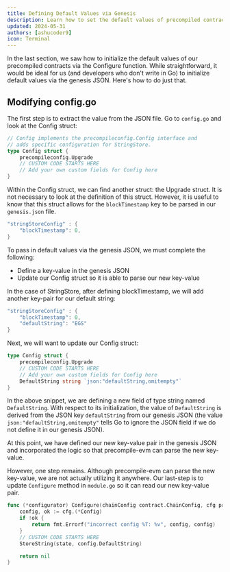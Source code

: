 ```yaml
---
title: Defining Default Values via Genesis
description: Learn how to set the default values of precompiled contracts using genesis JSON file.
updated: 2024-05-31
authors: [ashucoder9]
icon: Terminal
---
```


In the last section, we saw how to initialize the default values of our precompiled contracts via the Configure function. While straightforward, it would be ideal for us (and developers who don't write in Go) to initialize default values via the genesis JSON. Here's how to do just that.

## Modifying config.go

The first step is to extract the value from the JSON file. Go to `config.go` and look at the Config struct:

```go
// Config implements the precompileconfig.Config interface and
// adds specific configuration for StringStore.
type Config struct {
    precompileconfig.Upgrade
    // CUSTOM CODE STARTS HERE
    // Add your own custom fields for Config here
}
```

Within the Config struct, we can find another struct: the Upgrade struct. It is not necessary to look at the definition of this struct. However, it is useful to know that this struct allows for the `blockTimestamp` key to be parsed in our `genesis.json` file. 

```go
"stringStoreConfig" : {
    "blockTimestamp": 0,
}
```

To pass in default values via the genesis JSON, we must complete the following:

- Define a key-value in the genesis JSON
- Update our Config struct so it is able to parse our new key-value

In the case of StringStore, after defining blockTimestamp, we will add another key-pair for our default string:

```go
"stringStoreConfig" : {
    "blockTimestamp": 0,
    "defaultString": "EGS"
}
```

Next, we will want to update our Config struct:

```go
type Config struct {
    precompileconfig.Upgrade
    // CUSTOM CODE STARTS HERE
    // Add your own custom fields for Config here
    DefaultString string `json:"defaultString,omitempty"`
}
```

In the above snippet, we are defining a new field of type string named `DefaultString`. With respect to its initialization, the value of `DefaultString` is derived from the JSON key `defaultString` from our genesis JSON (the value `json:"defaultString,omitempty"` tells Go to ignore the JSON field if we do not define it in our genesis JSON).

At this point, we have defined our new key-value pair in the genesis JSON and incorporated the logic so that precompile-evm can parse the new key-value.

However, one step remains. Although precompile-evm can parse the new key-value, we are not actually utilizing it anywhere. Our last-step is to update `Configure` method in `module.go` so it can read our new key-value pair.

```go
func (*configurator) Configure(chainConfig contract.ChainConfig, cfg precompileconfig.Config, state contract.StateDB, _ contract.BlockContext) error {
    config, ok := cfg.(*Config)
    if !ok {
        return fmt.Errorf("incorrect config %T: %v", config, config)
    }
    // CUSTOM CODE STARTS HERE
    StoreString(state, config.DefaultString)

    return nil
}
```
